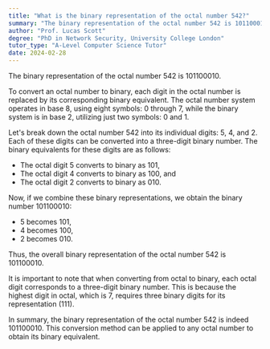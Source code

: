 ```yaml
---
title: "What is the binary representation of the octal number 542?"
summary: "The binary representation of the octal number 542 is 101100010."
author: "Prof. Lucas Scott"
degree: "PhD in Network Security, University College London"
tutor_type: "A-Level Computer Science Tutor"
date: 2024-02-28
---
```


The binary representation of the octal number $542$ is $101100010$.

To convert an octal number to binary, each digit in the octal number is replaced by its corresponding binary equivalent. The octal number system operates in base $8$, using eight symbols: $0$ through $7$, while the binary system is in base $2$, utilizing just two symbols: $0$ and $1$.

Let's break down the octal number $542$ into its individual digits: $5$, $4$, and $2$. Each of these digits can be converted into a three-digit binary number. The binary equivalents for these digits are as follows:

- The octal digit $5$ converts to binary as $101$,
- The octal digit $4$ converts to binary as $100$, and
- The octal digit $2$ converts to binary as $010$.

Now, if we combine these binary representations, we obtain the binary number $101100010$:

- $5$ becomes $101$,
- $4$ becomes $100$,
- $2$ becomes $010$.

Thus, the overall binary representation of the octal number $542$ is $101100010$.

It is important to note that when converting from octal to binary, each octal digit corresponds to a three-digit binary number. This is because the highest digit in octal, which is $7$, requires three binary digits for its representation ($111$).

In summary, the binary representation of the octal number $542$ is indeed $101100010$. This conversion method can be applied to any octal number to obtain its binary equivalent.
    